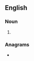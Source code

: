 ==English==

===Noun===
{{head|en|noun plural form}}

# {{plural of|plasterer|lang=en}}

===Anagrams===
* {{anagrams|en|a=aeelprrsst|replasters}}